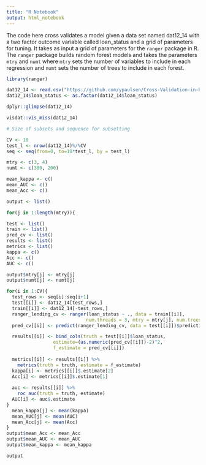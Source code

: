 ---
title: "R Notebook"
output: html_notebook
---

The code here cross validates a model given a data set named dat12_14 with a two factor outcome variable called 
loan_status and a grid of parameters for tuning. It takes as input a grid of parameters for the `ranger` package 
in R. The `ranger` package builds random forest models and takes the parameters `mtry` and `numt` where `mtry` sets
the number of variables to include in each regression and `numt` sets the number of trees to include in each forest.


```{r}
library(ranger)
```

```{r}
dat12_14 <- read.csv("https://github.com/ypaulsen/Cross-Validation-in-R/raw/main/dat12_14a.csv") 
dat12_14$loan_status <- as.factor(dat12_14$loan_status)
```

```{r}
dplyr::glimpse(dat12_14)
```

```{r}
visdat::vis_miss(dat12_14)
```

```{r}
# Size of subsets and sequence for subsetting       

CV <- 10
test_l <- nrow(dat12_14)%/%CV
seq <- seq(from=0, to=10*test_l, by = test_l)
```

```{r}

mtry <- c(3, 4)
numt <- c(300, 200)

mean_kappa <- c()
mean_AUC <- c()
mean_Acc <- c()

output <- list()

for(j in 1:length(mtry)){

test <- list()
train <- list()
pred_cv <- list()
results <- list()
metrics <- list()
kappa <- c()
Acc <- c()
AUC <- c()

output$mtry[j] <- mtry[j]
output$numt[j] <- numt[j]

for(i in 1:CV){
  test_rows <- seq[i]:seq[i+1]
  test[[i]] <- dat12_14[test_rows,]
  train[[i]] <- dat12_14[-test_rows,]
  ranger_lending_cv <- ranger(loan_status ~ ., data = train[[i]], 
                             num.threads = 3, mtry = mtry[j], num.trees = numt[j])
  pred_cv[[i]] <- predict(ranger_lending_cv, data = test[[i]])$predictions

  results[[i]] <- bind_cols(truth = test[[i]]$loan_status, 
                 estimate=(as.numeric(pred_cv[[i]])-2)^2, 
                 f_estimate = pred_cv[[i]])
  
  metrics[[i]] <- results[[i]] %>% 
    metrics(truth = truth, estimate = f_estimate)
  kappa[i] <- metrics[[i]]$.estimate[2] 
  Acc[i] <- metrics[[i]]$.estimate[1]
  
  auc <- results[[i]] %>%
    roc_auc(truth = truth, estimate)
  AUC[i] <- auc$.estimate
}
  mean_kappa[j] <- mean(kappa)
  mean_AUC[j] <- mean(AUC)
  mean_Acc[j] <- mean(Acc)
}  
output$mean_Acc <- mean_Acc
output$mean_AUC <- mean_AUC
output$mean_kappa <- mean_kappa
```

```{r}
output
```
























